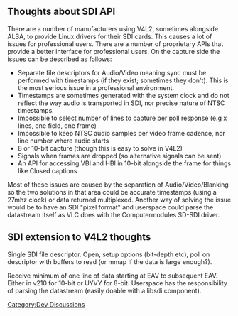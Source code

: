 == Thoughts about SDI API ==

There are a number of manufacturers using V4L2, sometimes alongside ALSA, to provide Linux drivers for their SDI cards. This causes a lot of issues for professional users. There are a number of proprietary APIs that provide a better interface for professional users. On the capture side the issues can be described as follows:

* Separate file descriptors for Audio/Video meaning sync must be performed with timestamps (if they exist; sometimes they don't). This is the most serious issue in a professional environment.
* Timestamps are sometimes generated with the system clock and do not reflect the way audio is transported in SDI, nor precise nature of NTSC timestamps.
* Impossible to select number of lines to capture per poll response (e.g x lines, one field, one frame)
* Impossible to keep NTSC audio samples per video frame cadence, nor line number where audio starts
* 8 or 10-bit capture (though this is easy to solve in V4L2)
* Signals when frames are dropped (so alternative signals can be sent)
* An API for accessing VBI and HBI in 10-bit alongside the frame for things like Closed captions

Most of these issues are caused by the separation of Audio/Video/Blanking so the two solutions in that area could be accurate timestamps (using a 27mhz clock) or data returned multiplexed. Another way of solving the issue would be to have an SDI "pixel format" and userspace could parse the datastream itself as VLC does with the Computermodules SD-SDI driver.

== SDI extension to V4L2 thoughts ==
Single SDI file descriptor. Open, setup options (bit-depth etc), poll on descriptor with buffers to read (or mmap if the data is large enough?).

Receive minimum of one line of data starting at EAV to subsequent EAV. Either in v210 for 10-bit or UYVY for 8-bit. Userspace has the responsibility of parsing the datastream (easily doable with a libsdi component).

[[Category:Dev Discussions]]